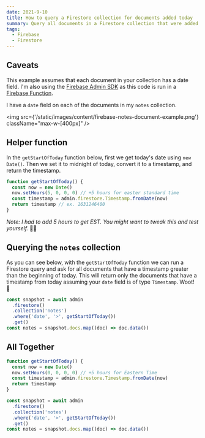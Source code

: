 ```yaml
---
date: 2021-9-10
title: How to query a Firestore collection for documents added today
summary: Query all documents in a Firestore collection that were added today
tags:
  - Firebase
  - Firestore
---
```


## Caveats

This example assumes that each document in your collection has a date field. I'm also using the [Firebase Admin SDK](https://firebase.google.com/docs/admin/setup) as this code is run in a [Firebase Function](https://firebase.google.com/docs/functions).

I have a `date` field on each of the documents in my `notes` collection.

<img src={'/static/images/content/firebase-notes-document-example.png'} className="max-w-[400px]" />

## Helper function

In the `getStartOfToday` function below, first we get today's date using `new Date()`. Then we set it to midnight of today, convert it to a timestamp, and return the timestamp.

```jsx
function getStartOfToday() {
  const now = new Date()
  now.setHours(5, 0, 0, 0) // +5 hours for easter standard time
  const timestamp = admin.firestore.Timestamp.fromDate(now)
  return timestamp // ex. 1631246400
}
```

_Note: I had to add 5 hours to get EST. You might want to tweak this and test yourself._ 🤷‍♂️

## Querying the `notes` collection

As you can see below, with the `getStartOfToday` function we can run a Firestore query and ask for all documents that have a timestamp greater than the beginning of today. This will return only the documents that have a timestamp from today assuming your `date` field is of type `Timestamp`. Woot! 🎊

```jsx
const snapshot = await admin
  .firestore()
  .collection('notes')
  .where('date', '>', getStartOfToday())
  .get()
const notes = snapshot.docs.map((doc) => doc.data())
```

## All Together

```jsx
function getStartOfToday() {
  const now = new Date()
  now.setHours(0, 0, 0, 0) // +5 hours for Eastern Time
  const timestamp = admin.firestore.Timestamp.fromDate(now)
  return timestamp
}

const snapshot = await admin
  .firestore()
  .collection('notes')
  .where('date', '>', getStartOfToday())
  .get()
const notes = snapshot.docs.map((doc) => doc.data())
```
